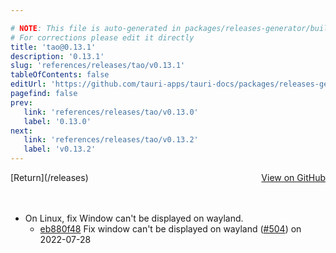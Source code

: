 ```yaml
---

# NOTE: This file is auto-generated in packages/releases-generator/build.ts
# For corrections please edit it directly
title: 'tao@0.13.1'
description: '0.13.1'
slug: 'references/releases/tao/v0.13.1'
tableOfContents: false
editUrl: 'https://github.com/tauri-apps/tauri-docs/packages/releases-generator/build.ts'
pagefind: false
prev:
   link: 'references/releases/tao/v0.13.0'
   label: '0.13.0'
next:
   link: 'references/releases/tao/v0.13.2'
   label: 'v0.13.2'
---
```


			

<ReleaseSidebar slug="references/releases/tao"  packageName="tao" />

<div style="margin-bottom:3rem; display: flex; justify-content: space-between; align-items: center"><span>[Return](/releases)</span><span><a href="https://github.com/tauri-apps/tao/releases/tag/tao-v0.13.1">View on GitHub</a></span></div>

- On Linux, fix Window can&#39;t be displayed on wayland.
  - [eb880f48](https://github.com/tauri-apps/tao/commit/eb880f48932adb96bc428efdf69e2256fe989b6b) Fix window can&#39;t be displayed on wayland ([#504](https://github.com/tauri-apps/tao/pull/504)) on 2022-07-28

